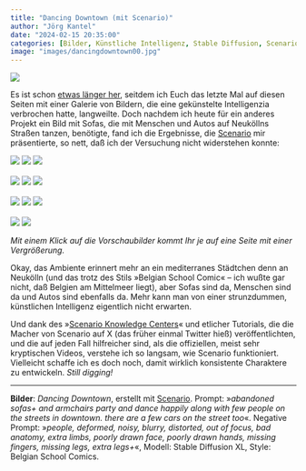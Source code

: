 ```yaml
---
title: "Dancing Downtown (mit Scenario)"
author: "Jörg Kantel"
date: "2024-02-15 20:35:00"
categories: [Bilder, Künstliche Intelligenz, Stable Diffusion, Scenario]
image: "images/dancingdowntown00.jpg"
---
```


[![](images/dancingdowntown00-b.jpg)](https://www.flickr.com/photos/schockwellenreiter/53530270222/)

Es ist schon [etwas länger her](https://kantel.github.io/posts/2024012501_dock_of_the_bay/), seitdem ich Euch das letzte Mal auf diesen Seiten mit einer Galerie von Bildern, die eine gekünstelte Intelligenzia verbrochen hatte, langweilte. Doch nachdem ich heute für ein anderes Projekt ein Bild mit Sofas, die mit Menschen und Autos auf Neuköllns Straßen tanzen, benötigte, fand ich die Ergebnisse, die [Scenario](https://app.scenario.com/) mir präsentierte, so nett, daß ich der Versuchung nicht widerstehen konnte:

[![](images/dancingdowntown01.jpg)](https://www.flickr.com/photos/schockwellenreiter/53531508169/)&nbsp;[![](images/dancingdowntown02.jpg)](https://www.flickr.com/photos/schockwellenreiter/53531190366/)&nbsp;[![](images/dancingdowntown03.jpg)](https://www.flickr.com/photos/schockwellenreiter/53531507399/)<br /><br />
[![](images/dancingdowntown04.jpg)](https://www.flickr.com/photos/schockwellenreiter/53531189736/)&nbsp;[![](images/dancingdowntown05.jpg)](https://www.flickr.com/photos/schockwellenreiter/53531369128/)&nbsp;[![](images/dancingdowntown06.jpg)](https://www.flickr.com/photos/schockwellenreiter/53531368763/)<br /><br />
[![](images/dancingdowntown07.jpg)](https://www.flickr.com/photos/schockwellenreiter/53530281712/)&nbsp;[![](images/dancingdowntown08.jpg)](https://www.flickr.com/photos/schockwellenreiter/53531176731/)&nbsp;[![](images/dancingdowntown09.jpg)](https://www.flickr.com/photos/schockwellenreiter/53531597235/)<br /><br />
[![](images/dancingdowntown10.jpg)](https://www.flickr.com/photos/schockwellenreiter/53531596900/)&nbsp;[![](images/dancingdowntown11.jpg)](https://www.flickr.com/photos/schockwellenreiter/53530268682/)

*Mit einem Klick auf die Vorschaubilder kommt Ihr je auf eine Seite mit einer Vergrößerung.*

Okay, das Ambiente erinnert mehr an ein mediterranes Städtchen denn an Neukölln (und das trotz des Stils »Belgian School Comic« -- ich wußte gar nicht, daß Belgien am Mittelmeer liegt), aber Sofas sind da, Menschen sind da und Autos sind ebenfalls da. Mehr kann man von einer strunzdummen, künstlichen Intelligenz eigentlich nicht erwarten.

Und dank des »[Scenario Knowledge Centers](https://help.scenario.com/)« und etlicher Tutorials, die die Macher von Scenario auf X (das früher einmal Twitter hieß) veröffentlichten, und die auf jeden Fall hilfreicher sind, als die offiziellen, meist sehr kryptischen Videos, verstehe ich so langsam, wie Scenario funktioniert. Vielleicht schaffe ich es doch noch, damit wirklich konsistente Charaktere zu entwickeln. *Still digging!*

---

**Bilder**: *Dancing Downtown*, erstellt mit [Scenario](http://cognitiones.kantel-chaos-team.de/technikgeschichte/rechnerundnetze/scenario.html). Prompt: »*abandoned sofas+ and armchairs party and dance happily along with few people on the streets in downtown. there are a few cars on the street too*«. Negative Prompt: »*people, deformed, noisy, blurry, distorted, out of focus, bad anatomy, extra limbs, poorly drawn face, poorly drawn hands, missing fingers, missing legs, extra legs+*«, Modell: Stable Diffusion XL, Style: Belgian School Comics.